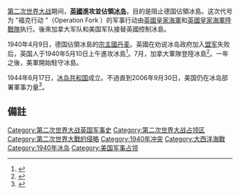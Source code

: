 {{Infobox military conflict
| conflict    = 英國入侵冰島
| partof      = [[第二次世界大战|第二次世界大战]]
| image       = File:US Atlantic Fleet Ships steam out of Reykjavik harbour in July 1941.jpg
| image_size  = 250px
| caption     = 
| date        = 1940年5月10日 – 1941年6月16日 (英國 & 加拿大)<br/>1941年6月16日 – 1945 (美國)
| place       = 冰島
| result      =
* 冰島被英國佔領

| combatant1  = {{flag|United Kingdom}}<br/>{{flag|Canada|1921}}<br/>{{flag|United States|1912}}
| combatant2  = {{flag|Kingdom of Iceland}} {{small|（直至1944年）}}<br/>{{flag|Iceland|name=冰島共和國}} {{small|（1944年起）}}
| strength1   = 22,000 [[英國陸軍|英國陸軍]]<br/>2,659 [[加拿大陸軍|加拿大陸軍]]<br/>3,908 [[美国海军陆战队|美国海军陆战队]]<br/>25 [[美國海軍|美國海軍]]船隻<br/>40,000 [[美国陆军|美国陆军]]
}}[[第二次世界大战|第二次世界大战]]期间，'''[[英國|英國]]進攻並佔領[[冰岛|冰岛]]'''，目的是阻止德国佔領冰島。这次代号为 "福克行动 "（Operation Fork ）的军事行动由[[英國皇家海軍|英國皇家海軍]]和[[英國皇家海軍陸戰隊|英國皇家海軍陸戰隊]]执行。後來加拿大军队和美国军队接替英國控制冰島。

1940年4月9日，德国佔領冰島的[[宗主国|宗主國]][[丹麦|丹麦]]。英國在劝说冰岛政府加入[[同盟國_(第二次世界大戰)|盟军]]失败后，英国人于1940年5月10日上午進攻冰島<ref name="Stone 19982">{{cite web|title=Iceland in the Second World War|url=http://sonic.net/~bstone/history/iceland.shtml|accessdate=22 June 2008|last=Stone|first=Bill|year=1998|publisher=Stone & Stone|archive-date=2009-01-07|archive-url=https://web.archive.org/web/20090107193631/http://www.sonic.net/~bstone/history/iceland.shtml|dead-url=no}}</ref>。7月，加拿大軍隊登陸冰島<ref>{{cite book|chapterurl=http://www.history.army.mil/books/70-7_03.htm|chapter=Chapter 3: Decision To Land United States Forces In Iceland, 1941|first=Byron|last=Fairchild|pages=73–97|title=United States Forces In Iceland|website=U.S. Army Center of Military History|accessdate=2 July 2016|archive-date=2017-10-07|archive-url=https://web.archive.org/web/20171007113244/https://history.army.mil/books/70-7_03.htm|dead-url=no}}</ref>。一年之後，美軍開始駐守冰島。

1944年6月17日，[[冰岛共和国|冰岛共和国]]成立。不過直到2006年9月30日，美国仍在冰岛部署軍事力量<ref>{{Cite web|title=The Occupation of Iceland During World War II|url=http://www.icelandicroots.com/the-occupation-of-iceland-during-world-war-ii/|date=November 11, 2014|last=|first=|publisher=Icelandic Roots|website=Icelandic Roots|access-date=July 1, 2016|archive-date=2016-04-10|archive-url=https://web.archive.org/web/20160410091942/http://www.icelandicroots.com/the-occupation-of-iceland-during-world-war-ii/|dead-url=no}}</ref>。

== 備註 ==
{{Reflist|30em}}

[[Category:第二次世界大战英国军事史|Category:第二次世界大战英国军事史]]
[[Category:第二次世界大战占领区|Category:第二次世界大战占领区]]
[[Category:第二次世界大戰的侵略|Category:第二次世界大戰的侵略]]
[[Category:1940年冲突|Category:1940年冲突]]
[[Category:大西洋海戰|Category:大西洋海戰]]
[[Category:1940年冰岛|Category:1940年冰岛]]
[[Category:美国军事占领|Category:美国军事占领]]